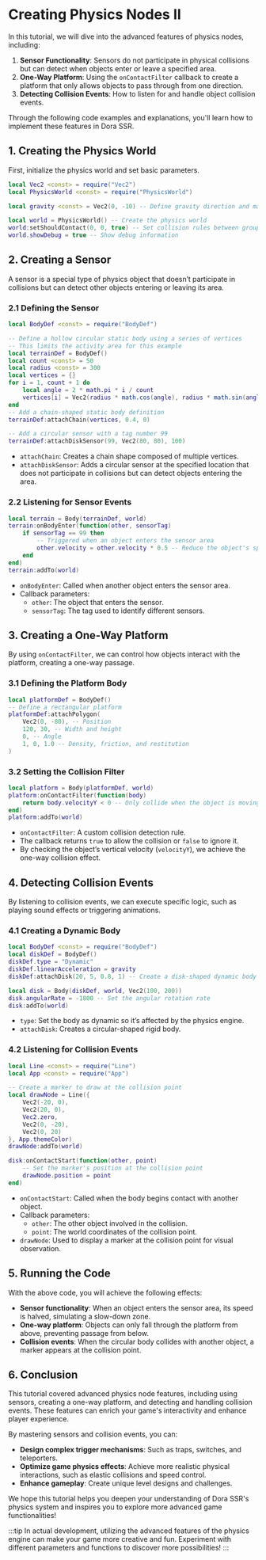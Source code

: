 
# Creating Physics Nodes II

In this tutorial, we will dive into the advanced features of physics nodes, including:

1. **Sensor Functionality**: Sensors do not participate in physical collisions but can detect when objects enter or leave a specified area.
2. **One-Way Platform**: Using the `onContactFilter` callback to create a platform that only allows objects to pass through from one direction.
3. **Detecting Collision Events**: How to listen for and handle object collision events.

Through the following code examples and explanations, you'll learn how to implement these features in Dora SSR.

## 1. Creating the Physics World

First, initialize the physics world and set basic parameters.

<Tabs groupId="language-select">
<TabItem value="lua" label="Lua">

```lua
local Vec2 <const> = require("Vec2")
local PhysicsWorld <const> = require("PhysicsWorld")

local gravity <const> = Vec2(0, -10) -- Define gravity direction and magnitude

local world = PhysicsWorld() -- Create the physics world
world:setShouldContact(0, 0, true) -- Set collision rules between groups
world.showDebug = true -- Show debug information
```

</TabItem>
</Tabs>

## 2. Creating a Sensor

A sensor is a special type of physics object that doesn’t participate in collisions but can detect other objects entering or leaving its area.

### 2.1 Defining the Sensor

<Tabs groupId="language-select">
<TabItem value="lua" label="Lua">

```lua
local BodyDef <const> = require("BodyDef")

-- Define a hollow circular static body using a series of vertices
-- This limits the activity area for this example
local terrainDef = BodyDef()
local count <const> = 50
local radius <const> = 300
local vertices = {}
for i = 1, count + 1 do
	local angle = 2 * math.pi * i / count
	vertices[i] = Vec2(radius * math.cos(angle), radius * math.sin(angle))
end
-- Add a chain-shaped static body definition
terrainDef:attachChain(vertices, 0.4, 0)

-- Add a circular sensor with a tag number 99
terrainDef:attachDiskSensor(99, Vec2(80, 80), 100)
```

</TabItem>
</Tabs>

- `attachChain`: Creates a chain shape composed of multiple vertices.
- `attachDiskSensor`: Adds a circular sensor at the specified location that does not participate in collisions but can detect objects entering the area.

### 2.2 Listening for Sensor Events

<Tabs groupId="language-select">
<TabItem value="lua" label="Lua">

```lua
local terrain = Body(terrainDef, world)
terrain:onBodyEnter(function(other, sensorTag)
	if sensorTag == 99 then
		-- Triggered when an object enters the sensor area
		other.velocity = other.velocity * 0.5 -- Reduce the object's speed by half
	end
end)
terrain:addTo(world)
```

</TabItem>
</Tabs>

- `onBodyEnter`: Called when another object enters the sensor area.
- Callback parameters:
	- `other`: The object that enters the sensor.
	- `sensorTag`: The tag used to identify different sensors.

## 3. Creating a One-Way Platform

By using `onContactFilter`, we can control how objects interact with the platform, creating a one-way passage.

### 3.1 Defining the Platform Body

<Tabs groupId="language-select">
<TabItem value="lua" label="Lua">

```lua
local platformDef = BodyDef()
-- Define a rectangular platform
platformDef:attachPolygon(
	Vec2(0, -80), -- Position
	120, 30, -- Width and height
	0, -- Angle
	1, 0, 1.0 -- Density, friction, and restitution
)
```

</TabItem>
</Tabs>

### 3.2 Setting the Collision Filter

<Tabs groupId="language-select">
<TabItem value="lua" label="Lua">

```lua
local platform = Body(platformDef, world)
platform:onContactFilter(function(body)
	return body.velocityY < 0 -- Only collide when the object is moving downward
end)
platform:addTo(world)
```

</TabItem>
</Tabs>

- `onContactFilter`: A custom collision detection rule.
- The callback returns `true` to allow the collision or `false` to ignore it.
- By checking the object’s vertical velocity (`velocityY`), we achieve the one-way collision effect.

## 4. Detecting Collision Events

By listening to collision events, we can execute specific logic, such as playing sound effects or triggering animations.

### 4.1 Creating a Dynamic Body

<Tabs groupId="language-select">
<TabItem value="lua" label="Lua">

```lua
local BodyDef <const> = require("BodyDef")
local diskDef = BodyDef()
diskDef.type = "Dynamic"
diskDef.linearAcceleration = gravity
diskDef:attachDisk(20, 5, 0.8, 1) -- Create a disk-shaped dynamic body with a radius of 20

local disk = Body(diskDef, world, Vec2(100, 200))
disk.angularRate = -1800 -- Set the angular rotation rate
disk:addTo(world)
```

</TabItem>
</Tabs>

- `type`: Set the body as dynamic so it’s affected by the physics engine.
- `attachDisk`: Creates a circular-shaped rigid body.

### 4.2 Listening for Collision Events

<Tabs groupId="language-select">
<TabItem value="lua" label="Lua">

```lua
local Line <const> = require("Line")
local App <const> = require("App")

-- Create a marker to draw at the collision point
local drawNode = Line({
	Vec2(-20, 0),
	Vec2(20, 0),
	Vec2.zero,
	Vec2(0, -20),
	Vec2(0, 20)
}, App.themeColor)
drawNode:addTo(world)

disk:onContactStart(function(other, point)
	-- Set the marker's position at the collision point
	drawNode.position = point
end)
```

</TabItem>
</Tabs>

- `onContactStart`: Called when the body begins contact with another object.
- Callback parameters:
	- `other`: The other object involved in the collision.
	- `point`: The world coordinates of the collision point.
- `drawNode`: Used to display a marker at the collision point for visual observation.

## 5. Running the Code

With the above code, you will achieve the following effects:

- **Sensor functionality**: When an object enters the sensor area, its speed is halved, simulating a slow-down zone.
- **One-way platform**: Objects can only fall through the platform from above, preventing passage from below.
- **Collision events**: When the circular body collides with another object, a marker appears at the collision point.

## 6. Conclusion

This tutorial covered advanced physics node features, including using sensors, creating a one-way platform, and detecting and handling collision events. These features can enrich your game's interactivity and enhance player experience.

By mastering sensors and collision events, you can:

- **Design complex trigger mechanisms**: Such as traps, switches, and teleporters.
- **Optimize game physics effects**: Achieve more realistic physical interactions, such as elastic collisions and speed control.
- **Enhance gameplay**: Create unique level designs and challenges.

We hope this tutorial helps you deepen your understanding of Dora SSR's physics system and inspires you to explore more advanced game functionalities!

:::tip
In actual development, utilizing the advanced features of the physics engine can make your game more creative and fun. Experiment with different parameters and functions to discover more possibilities!
:::